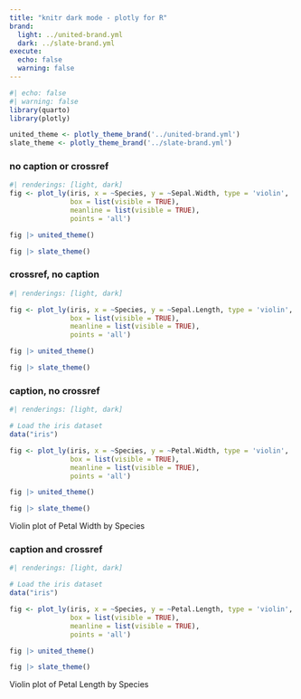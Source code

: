 ```yaml
---
title: "knitr dark mode - plotly for R"
brand:
  light: ../united-brand.yml
  dark: ../slate-brand.yml
execute:
  echo: false
  warning: false
---
```


```r
#| echo: false
#| warning: false
library(quarto)
library(plotly)

united_theme <- plotly_theme_brand('../united-brand.yml')
slate_theme <- plotly_theme_brand('../slate-brand.yml')
```

### no caption or crossref

```r
#| renderings: [light, dark]
fig <- plot_ly(iris, x = ~Species, y = ~Sepal.Width, type = 'violin',
               box = list(visible = TRUE),
               meanline = list(visible = TRUE),
               points = 'all')

fig |> united_theme()

fig |> slate_theme()
```


### crossref, no caption

::: {#fig-plotly-sepal-length}

```r
#| renderings: [light, dark]

fig <- plot_ly(iris, x = ~Species, y = ~Sepal.Length, type = 'violin',
               box = list(visible = TRUE),
               meanline = list(visible = TRUE),
               points = 'all')

fig |> united_theme()

fig |> slate_theme()
```

:::

### caption, no crossref

::: {}
```r
#| renderings: [light, dark]

# Load the iris dataset
data("iris")

fig <- plot_ly(iris, x = ~Species, y = ~Petal.Width, type = 'violin',
               box = list(visible = TRUE),
               meanline = list(visible = TRUE),
               points = 'all')

fig |> united_theme()

fig |> slate_theme()
```

Violin plot of Petal Width by Species

:::


### caption and crossref

::: {#fig-plotly-petal-length}
```r
#| renderings: [light, dark]

# Load the iris dataset
data("iris")

fig <- plot_ly(iris, x = ~Species, y = ~Petal.Length, type = 'violin',
               box = list(visible = TRUE),
               meanline = list(visible = TRUE),
               points = 'all')

fig |> united_theme()

fig |> slate_theme()
```

Violin plot of Petal Length by Species

:::